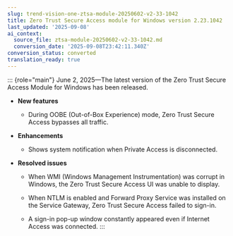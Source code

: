 ```yaml
---
slug: trend-vision-one-ztsa-module-20250602-v2-33-1042
title: Zero Trust Secure Access module for Windows version 2.23.1042
last_updated: '2025-09-08'
ai_context:
  source_file: ztsa-module-20250602-v2-33-1042.md
  conversion_date: '2025-09-08T23:42:11.340Z'
conversion_status: converted
translation_ready: true
---
```


::: {role="main"}
June 2, 2025—The latest version of the Zero Trust Secure Access Module for Windows has been released.

- **New features**

  - During OOBE (Out-of-Box Experience) mode, Zero Trust Secure Access bypasses all traffic.

- **Enhancements**

  - Shows system notification when Private Access is disconnected.

- **Resolved issues**

  - When WMI (Windows Management Instrumentation) was corrupt in Windows, the Zero Trust Secure Access UI was unable to display.

  - When NTLM is enabled and Forward Proxy Service was installed on the Service Gateway, Zero Trust Secure Access failed to sign-in.

  - A sign-in pop-up window constantly appeared even if Internet Access was connected.
:::
